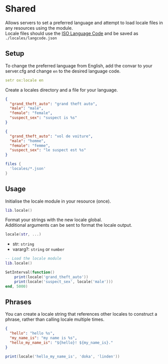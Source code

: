 # Shared

Allows servers to set a preferred language and attempt to load locale files in any resources using the module.  
Locale files should use the [ISO Language Code](http://www.lingoes.net/en/translator/langcode.htm) and be saved as `./locales/langcode.json`

## Setup
To change the preferred language from English, add the convar to your server.cfg and change `en` to the desired language code.

```yaml
setr ox:locale en
```

Create a locales directory and a file for your language.

```json filename="locales/en.json"
{
  "grand_theft_auto": "grand theft auto",
  "male": "male",
  "female": "female",
  "suspect_sex": "suspect is %s"
}
```

```json filename="locales/fr.json"
{
  "grand_theft_auto": "vol de voiture",
  "male": "homme",
  "female": "femme",
  "suspect_sex": "le suspect est %s"
}
```

```lua filename="fxmanifest.lua"
files {
  'locales/*.json'
}
```

## Usage

Initialise the locale module in your resource (once).

```lua
lib.locale()
```

Format your strings with the new locale global.  
Additional arguments can be sent to format the locale output.

```lua
locale(str, ...)
```

- str: `string`
- vararg?: `string` or `number`

```lua
-- Load the locale module
lib.locale()

SetInterval(function()
    print(locale('grand_theft_auto'))
    print(locale('suspect_sex', locale('male')))
end, 5000)
```

## Phrases

You can create a locale string that references other locales to construct a phrase, rather than calling locale multiple times.
```json
{
  "hello": "hello %s",
  "my_name_is": "my name is %s",
  "hello_my_name_is": "${hello}! ${my_name_is}."
}
```

```lua
print(locale('hello_my_name_is', 'doka', 'linden'))
```
